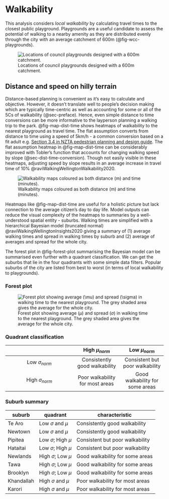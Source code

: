 
# Walkability {#sec-walkability}

This analysis considers _local walkability_ by calculating travel times to the closest public playground. Playgrounds are a useful candidate to assess the potential of walking to a nearby amenity as they are distributed evenly through the city with an average catchment of 600m (@fig-wcc-playgrounds).  

![Locations of council playgrounds designed with a 600m catchment.](assets/wcc-playgrounds.png){width=80%, #fig-wcc-playgrounds}

## Distance and speed on hilly terrain
Distance-based planning is convenient as it's easy to calculate and objective. However, it doesn't translate well to people's decision making which are typically time-centric as well as accounting for some or all of the 5Cs of walkability (@sec-preface). Hence, even simple distance to time conversions can be more informative to the layperson planning a walking trip to the park. @fig-map-dist-time shows heatmaps of walkability to the nearest playground as travel time. The flat assumption converts from distance to time using a speed of 5km/h - a common conversion based on a fit adult e.g. [Section 3.4 in NZTA pedestrian planning and design guide](https://www.nzta.govt.nz/assets/resources/pedestrian-planning-guide/docs/pedestrian-planning-guide.pdf). The flat assumption heatmap in @fig-map-dist-time can be considerably improved with Tobler's function that accounts for changing walking speed by slope (@sec-dist-time-conversion). Though not easily visible in these heatmaps, adjusting speed by slope results in an average increase in travel time of 10% @raviWalkingWellingtonWalkability2020. 

![Walkability maps coloured as both distance (m) and time (minutes).](assets/flat-hills-walkability-dist-time-map.png){#fig-map-dist-time}

Heatmaps like @fig-map-dist-time are useful for a holistic picture but lack connection to the average citizen's day to day life. Model outputs can reduce the visual complexity of the heatmaps to summaries by a well-understood spatial entity - suburbs. Walking times are simplified with a hierarchical Bayesian model (truncated normal) @raviWalkingWellingtonInsights2020 giving a summary of (1) average walking times and spread in walking times by suburb and (2) average of averages and spread for the whole city. 

The forest plot in @fig-forest-plot summarising the Bayesian model can be summarised even further with a quadrant classification. We can get the suburbs that lie in the four quadrants with some simple data filters. Popular suburbs of the city are listed from best to worst (in terms of local walkability to playgrounds).

:::panel-tabset
### Forest plot
![Forest plot showing average ($\mu$) and spread ($\sigma$) in walking time to the nearest playground. The grey shaded area gives the average for the whole city.](assets/modelling-suburbs.png){#fig-forest-plot}


### Quadrant classification
|                      | High $\mu_{norm}$ | Low $\mu_{norm}$ |
| :------------------: | :------------: | :-----------: |
| Low $\sigma_{norm}$  | Consistently good walkability  |  Consistent but poor walkability |
| High $\sigma_{norm}$  | Poor walkability for most areas |  Good walkability for some areas |

### Suburb summary

| suburb | quadrant  |characteristic |
|--- |--- |--- |
|Te Aro|Low $\sigma$ and $\mu$| Consistently good walkability|
|Newtown|Low $\sigma$ and $\mu$| Consistently good walkability |
|Pipitea|Low $\sigma$; High $\mu$| Consistent but poor walkability |
|Hataitai|Low $\sigma$; High $\mu$|Consistent but poor walkability|
|Newlands|High $\sigma$; Low $\mu$|Good walkability for some areas |
|Tawa|High $\sigma$; Low $\mu$| Good walkability for some areas |
|Brooklyn|High $\sigma$; Low $\mu$| Good walkability for some areas |
|Khandallah|High $\sigma$ and $\mu$| Poor walkability for most areas|
|Karori|High $\sigma$ and $\mu$| Poor walkability for most areas|

:::

